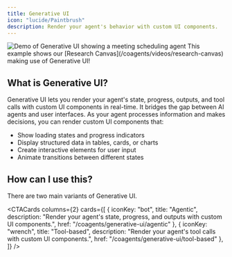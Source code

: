 ```yaml
---
title: Generative UI
icon: "lucide/Paintbrush"
description: Render your agent's behavior with custom UI components.
---
```



<Frame>
  <img 
    src="/images/coagents/AgenticGenerativeUI.gif" 
    className="my-0" 
    alt="Demo of Generative UI showing a meeting scheduling agent"
  />
</Frame>

<Callout>
    This example shows our [Research Canvas](/coagents/videos/research-canvas) making use of Generative UI!
</Callout>

## What is Generative UI?

Generative UI lets you render your agent's state, progress, outputs, and tool calls with custom UI components in real-time. It bridges the gap between AI
agents and user interfaces. As your agent processes information and makes decisions, you can render custom UI components that:

- Show loading states and progress indicators
- Display structured data in tables, cards, or charts
- Create interactive elements for user input
- Animate transitions between different states

## How can I use this?

There are two main variants of Generative UI.

<CTACards
  columns={2}
  cards={[
    {
      iconKey: "bot",
      title: "Agentic",
      description: "Render your agent's state, progress, and outputs with custom UI components.",
      href: "/coagents/generative-ui/agentic"
    },
    {
      iconKey: "wrench",
      title: "Tool-based",
      description: "Render your agent's tool calls with custom UI components.",
      href: "/coagents/generative-ui/tool-based"
    },
  ]}
/>

